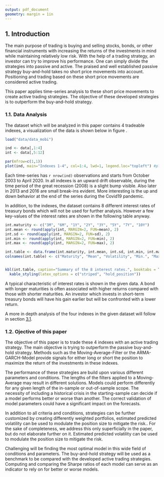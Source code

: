 ```yaml
---
output: pdf_document
geometry: margin = 1in
---
```


## 1. Introduction

The main purpose of trading is buying and selling stocks, bonds, or other financial instruments with increasing the returns of the investments in mind while maintaining relatively low risk. With the help of a trading strategy, an investor can try to improve his performance. One can simply divide the strategies into passive and active. The praised and well established passive strategy buy-and-hold takes no short price movements into account. Positioning and trading based on these short price movements are considered active trading.

This paper applies time-series analysis to these short price movements to create active trading strategies. The objective of these developed strategies is to outperform the buy-and-hold strategy.

### 1.1. Data Analysis

The dataset which will be analyzed in this paper contains 4 tradeable indexes, a visualization of the data is shown below in figure \ref{fig:chap1.1}.

```r
load("data/data_mobi")

ind <- data[,1:4]
int <- data[,5:12]

par(mfrow=c(1,1))
plot(ind, main="Indexes 1-4", col=1:4, lwd=1, legend.loc="topleft") #plotting original data
```

Each time-series has `r nrow(ind)` observations and starts from October 2003 to April 2020. In all indexes is an upward drift observable, during the time period of the great recession (2008) is a slight bump visible. Also later in 2013 and 2016 are small break-ins evident. More interesting is the up and down behavior at the end of the series during the Covid19 pandemic.


\newpage

In addition, to the indexes, the dataset contains 8 different interest rates of treasury bonds which will not be used for further analysis. However a few key-values of the interest rates are shown in the following table \ref{tab:inttable} anyway. 

```r
int.maturity <- c("3M", "6M", "1Y", "2Y", "3Y", "5Y", "7Y", "10Y")
int.mean <- round(apply(int, MARGIN=2, FUN=mean), 2)
int.sd <- round(apply(int, MARGIN=2, FUN=sd), 2)
int.min <- round(apply(int, MARGIN=2, FUN=min), 2)
int.max <- round(apply(int, MARGIN=2, FUN=max), 2)

int.table <- data.frame(int.maturity, int.mean, int.sd, int.min, int.max)
colnames(int.table) <- c("Maturity", "Mean", "Volatility", "Min.", "Max.")


kbl(int.table, caption="Summary of the 8 interest rates.", booktabs = T, linesep = "") %>%
  kable_styling(latex_options = c("striped", "hold_position"))
```


A typical characteristic of interest rates is shown in the given data. A bond with longer maturities is often associated with higher returns compared with those with shorter maturities. An investor which invests in short-term treasury bonds will have his gain earlier but will be confronted with a lower return.

A more in depth analysis of the four indexes in the given dataset will follow in section [3.1](#ts-analysis).


### 1.2. Ojective of this paper

The objective of this paper is to trade these 4 indexes with an active trading strategy. The main objective is trying to outperform the passive buy-and-hold strategy. Methods such as the Moving-Average-Filter or the ARMA-GARCH-Model provide signals for either long or short the position to maximize the return of the investments in these indexes.

The performance of these strategies are build upon various different parameters and conditions. The lengths of the filters applied to a Moving-Average may result in different solutions. Models could perform differently for any given length of the in-sample or out-of-sample scope. The necessity of including a historical crisis in the starting-sample can decide if a model performs better or worse than another. The correct validation of model parameters could have a significant impact on the forecasts.

In addition to all criteria and conditions, strategies can be further customized by creating differently weighted portfolios, estimated predicted volatility can be used to modulate the position size to mitigate the risk.. For the sake of completeness, we address this only superficially in the paper, but do not elaborate further on it. Estimated predicted volatility can be used to modulate the position size to mitigate the risk.

Challenging will be finding the most optimal model in this wide field of conditions and parameters. The buy-and-hold strategy will be used as a benchmark to be compared with the developed active trading strategies. Computing and comparing the Sharpe ratios of each model can serve as an indicator to rely on for better or worse models.